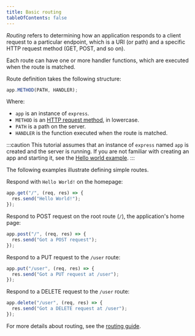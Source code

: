```yaml
---
title: Basic routing
tableOfContents: false
---
```


_Routing_ refers to determining how an application responds to a client request to a particular endpoint, which is a URI (or path) and a specific HTTP request method (GET, POST, and so on).

Each route can have one or more handler functions, which are executed when the route is matched.

Route definition takes the following structure:

```js
app.METHOD(PATH, HANDLER);
```

Where:

- `app` is an instance of `express`.
- `METHOD` is an [HTTP request method](https://en.wikipedia.org/wiki/Hypertext_Transfer_Protocol#Request_methods), in lowercase.
- `PATH` is a path on the server.
- `HANDLER` is the function executed when the route is matched.

:::caution
  This tutorial assumes that an instance of `express` named `app` is created and
  the server is running. If you are not familiar with creating an app and
  starting it, see the [Hello world example](/starter/hello-world).
:::

The following examples illustrate defining simple routes.

Respond with `Hello World!` on the homepage:

```js
app.get("/", (req, res) => {
  res.send("Hello World!");
});
```

Respond to POST request on the root route (`/`), the application's home page:

```js
app.post("/", (req, res) => {
  res.send("Got a POST request");
});
```

Respond to a PUT request to the `/user` route:

```js
app.put("/user", (req, res) => {
  res.send("Got a PUT request at /user");
});
```

Respond to a DELETE request to the `/user` route:

```js
app.delete("/user", (req, res) => {
  res.send("Got a DELETE request at /user");
});
```

For more details about routing, see the [routing guide](/guide/routing.html).
